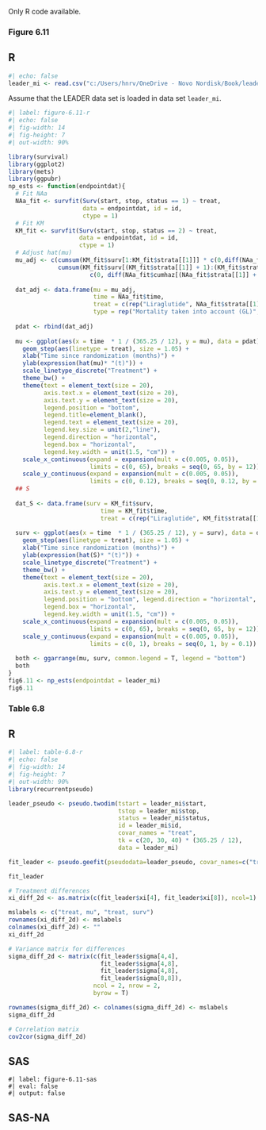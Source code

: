 Only R code available.

### Figure 6.11

::: {.panel-tabset}

## R

```r
#| echo: false
leader_mi <- read.csv("c:/Users/hnrv/OneDrive - Novo Nordisk/Book/leader/data/leader_mi.csv")
```

Assume that the LEADER data set is loaded in data set `leader_mi`.

```r
#| label: figure-6.11-r
#| echo: false
#| fig-width: 14
#| fig-height: 7
#| out-width: 90%

library(survival)
library(ggplot2)
library(mets)
library(ggpubr)
np_ests <- function(endpointdat){
  # Fit NAa
  NAa_fit <- survfit(Surv(start, stop, status == 1) ~ treat, 
                     data = endpointdat, id = id,
                     ctype = 1)
  # Fit KM
  KM_fit <- survfit(Surv(start, stop, status == 2) ~ treat,
                    data = endpointdat, id = id,
                    ctype = 1)
  # Adjust hat(mu)
  mu_adj <- c(cumsum(KM_fit$surv[1:KM_fit$strata[[1]]] * c(0,diff(NAa_fit$cumhaz[1:NAa_fit$strata[[1]]]))),
              cumsum(KM_fit$surv[(KM_fit$strata[[1]] + 1):(KM_fit$strata[[1]] + KM_fit$strata[[2]])] * 
                       c(0, diff(NAa_fit$cumhaz[(NAa_fit$strata[[1]] + 1):(NAa_fit$strata[[1]] + NAa_fit$strata[[2]])]))))
  
  dat_adj <- data.frame(mu = mu_adj, 
                        time = NAa_fit$time, 
                        treat = c(rep("Liraglutide", NAa_fit$strata[[1]]), rep("Placebo", NAa_fit$strata[[2]])),
                        type = rep("Mortality taken into account (GL)", length(NAa_fit$time)))
  
  pdat <- rbind(dat_adj)
  
  mu <- ggplot(aes(x = time  * 1 / (365.25 / 12), y = mu), data = pdat) + 
    geom_step(aes(linetype = treat), size = 1.05) + 
    xlab("Time since randomization (months)") + 
    ylab(expression(hat(mu)* "(t)")) + 
    scale_linetype_discrete("Treatment") + 
    theme_bw() +
    theme(text = element_text(size = 20), 
          axis.text.x = element_text(size = 20), 
          axis.text.y = element_text(size = 20),
          legend.position = "bottom", 
          legend.title=element_blank(),
          legend.text = element_text(size = 20),
          legend.key.size = unit(2,"line"),
          legend.direction = "horizontal", 
          legend.box = "horizontal",
          legend.key.width = unit(1.5, "cm")) + 
    scale_x_continuous(expand = expansion(mult = c(0.005, 0.05)), 
                       limits = c(0, 65), breaks = seq(0, 65, by = 12)) + 
    scale_y_continuous(expand = expansion(mult = c(0.005, 0.05)), 
                       limits = c(0, 0.12), breaks = seq(0, 0.12, by = 0.02))
  ## S
  
  dat_S <- data.frame(surv = KM_fit$surv, 
                          time = KM_fit$time, 
                          treat = c(rep("Liraglutide", KM_fit$strata[[1]]), rep("Placebo", KM_fit$strata[[2]])))
  
  surv <- ggplot(aes(x = time  * 1 / (365.25 / 12), y = surv), data = dat_S) + 
    geom_step(aes(linetype = treat), size = 1.05) + 
    xlab("Time since randomization (months)") + 
    ylab(expression(hat(S)* "(t)")) + 
    scale_linetype_discrete("Treatment") + 
    theme_bw() +
    theme(text = element_text(size = 20), 
          axis.text.x = element_text(size = 20), 
          axis.text.y = element_text(size = 20),
          legend.position = "bottom", legend.direction = "horizontal", 
          legend.box = "horizontal",
          legend.key.width = unit(1.5, "cm")) + 
    scale_x_continuous(expand = expansion(mult = c(0.005, 0.05)), 
                       limits = c(0, 65), breaks = seq(0, 65, by = 12)) + 
    scale_y_continuous(expand = expansion(mult = c(0.005, 0.05)), 
                       limits = c(0, 1), breaks = seq(0, 1, by = 0.1))
  
  both <- ggarrange(mu, surv, common.legend = T, legend = "bottom")
  both
}
fig6.11 <- np_ests(endpointdat = leader_mi)
fig6.11
```
:::

### Table 6.8

::: {.panel-tabset}

## R

```r
#| label: table-6.8-r
#| echo: false
#| fig-width: 14
#| fig-height: 7
#| out-width: 90%
library(recurrentpseudo)

leader_pseudo <- pseudo.twodim(tstart = leader_mi$start,
                               tstop = leader_mi$stop,
                               status = leader_mi$status,
                               id = leader_mi$id,
                               covar_names = "treat",
                               tk = c(20, 30, 40) * (365.25 / 12),
                               data = leader_mi)

fit_leader <- pseudo.geefit(pseudodata=leader_pseudo, covar_names=c("treat"))

fit_leader

# Treatment differences
xi_diff_2d <- as.matrix(c(fit_leader$xi[4], fit_leader$xi[8]), ncol=1)

mslabels <- c("treat, mu", "treat, surv")
rownames(xi_diff_2d) <- mslabels
colnames(xi_diff_2d) <- ""
xi_diff_2d

# Variance matrix for differences
sigma_diff_2d <- matrix(c(fit_leader$sigma[4,4],
                          fit_leader$sigma[4,8],
                          fit_leader$sigma[4,8],
                          fit_leader$sigma[8,8]),
                        ncol = 2, nrow = 2,
                        byrow = T)

rownames(sigma_diff_2d) <- colnames(sigma_diff_2d) <- mslabels
sigma_diff_2d

# Correlation matrix
cov2cor(sigma_diff_2d)
```

## SAS

```sas
#| label: figure-6.11-sas
#| eval: false 
#| output: false
```

## SAS-NA

:::